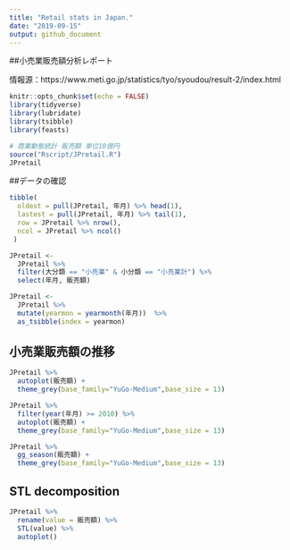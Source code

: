 ```yaml
---
title: "Retail stats in Japan."
date: "2019-09-15"
output: github_document
---
```


##小売業販売額分析レポート

情報源：https://www.meti.go.jp/statistics/tyo/syoudou/result-2/index.html

```r
knitr::opts_chunk$set(echo = FALSE)
library(tidyverse)
library(lubridate)
library(tsibble)
library(feasts)
```

```r
# 商業動態統計 販売額 単位10億円
source("Rscript/JPretail.R")
JPretail
```

##データの確認

```r
tibble(
  oldest = pull(JPretail, 年月) %>% head(1),
  lastest = pull(JPretail, 年月) %>% tail(1),
  row = JPretail %>% nrow(),
  ncol = JPretail %>% ncol()
 ) 
```




```r
JPretail <- 
  JPretail %>% 
  filter(大分類 == "小売業" & 小分類 == "小売業計") %>% 
  select(年月, 販売額)
```




```r
JPretail <-
  JPretail %>% 
  mutate(yearmon = yearmonth(年月))  %>% 
  as_tsibble(index = yearmon)
```


## 小売業販売額の推移


```r
JPretail %>% 
  autoplot(販売額) +
  theme_grey(base_family="YuGo-Medium",base_size = 13) 
```



```r
JPretail %>% 
  filter(year(年月) >= 2010) %>%
  autoplot(販売額) +
  theme_grey(base_family="YuGo-Medium",base_size = 13) 
```



```r
JPretail %>% 
  gg_season(販売額) +
  theme_grey(base_family="YuGo-Medium",base_size = 13) 
```


## STL decomposition

```r
JPretail %>% 
  rename(value = 販売額) %>% 
  STL(value) %>% 
  autoplot()
```
































